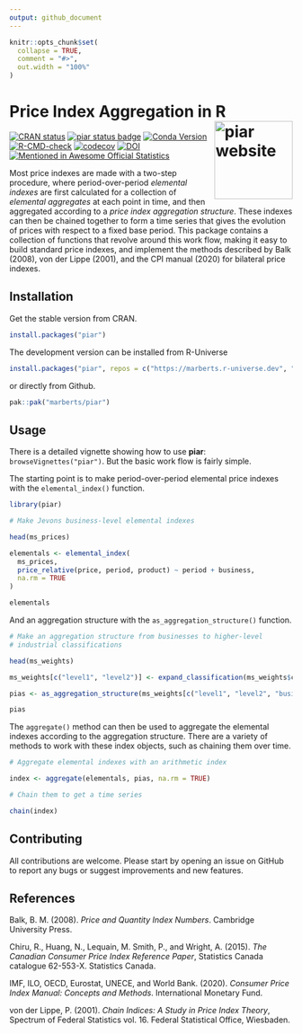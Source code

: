 ```yaml
---
output: github_document
---
```


<!-- README.md is generated from README.Rmd. Please edit that file. -->

```r
knitr::opts_chunk$set(
  collapse = TRUE,
  comment = "#>",
  out.width = "100%"
)
```

# Price Index Aggregation in R <a href="https://marberts.github.io/piar/"><img src="man/figures/logo.png" align="right" height="139" alt="piar website" /></a>

<!-- badges: start -->
[![CRAN status](https://www.r-pkg.org/badges/version/piar)](https://cran.r-project.org/package=piar)
[![piar status badge](https://marberts.r-universe.dev/badges/piar)](https://marberts.r-universe.dev)
[![Conda Version](https://img.shields.io/conda/vn/conda-forge/r-piar.svg)](https://anaconda.org/conda-forge/r-piar)
[![R-CMD-check](https://github.com/marberts/piar/workflows/R-CMD-check/badge.svg)](https://github.com/marberts/piar/actions)
[![codecov](https://codecov.io/gh/marberts/piar/graph/badge.svg?token=lHDHsGHsLd)](https://app.codecov.io/gh/marberts/piar)
[![DOI](https://zenodo.org/badge/370889275.svg)](https://zenodo.org/doi/10.5281/zenodo.10110046)
[![Mentioned in Awesome Official Statistics ](https://awesome.re/mentioned-badge.svg)](https://github.com/SNStatComp/awesome-official-statistics-software)
<!-- badges: end -->

Most price indexes are made with a two-step procedure, where period-over-period *elemental indexes* are first calculated for a collection of *elemental aggregates* at each point in time, and then aggregated according to a *price index aggregation structure*. These indexes can then be chained together to form a time series that gives the evolution of prices with respect to a fixed base period. This package contains a collection of functions that revolve around this work flow, making it easy to build standard price indexes, and implement the methods described by Balk (2008), von der Lippe (2001), and the CPI manual (2020) for bilateral price indexes.

## Installation

Get the stable version from CRAN.

```r
install.packages("piar")
```

The development version can be installed from R-Universe

```r
install.packages("piar", repos = c("https://marberts.r-universe.dev", "https://cloud.r-project.org"))
```

or directly from Github.

```r
pak::pak("marberts/piar")
```

## Usage

There is a detailed vignette showing how to use **piar**: `browseVignettes("piar")`. But the basic work flow is fairly simple. 

The starting point is to make period-over-period elemental price indexes with the `elemental_index()` function.

```r
library(piar)

# Make Jevons business-level elemental indexes

head(ms_prices)

elementals <- elemental_index(
  ms_prices,
  price_relative(price, period, product) ~ period + business,
  na.rm = TRUE
)

elementals
```

And an aggregation structure with the `as_aggregation_structure()` function.

```r
# Make an aggregation structure from businesses to higher-level
# industrial classifications

head(ms_weights)

ms_weights[c("level1", "level2")] <- expand_classification(ms_weights$classification)

pias <- as_aggregation_structure(ms_weights[c("level1", "level2", "business", "weight")])

pias
```

The `aggregate()` method can then be used to aggregate the elemental indexes according to the aggregation structure. There are a variety of methods to work with these index objects, such as chaining them over time.

```r
# Aggregate elemental indexes with an arithmetic index

index <- aggregate(elementals, pias, na.rm = TRUE)

# Chain them to get a time series

chain(index)
```

## Contributing

All contributions are welcome. Please start by opening an issue on GitHub to report any bugs or suggest improvements and new features.

## References

Balk, B. M. (2008). *Price and Quantity Index Numbers*. Cambridge University Press.

Chiru, R., Huang, N., Lequain, M. Smith, P., and Wright, A. (2015). *The Canadian Consumer Price Index Reference Paper*, Statistics Canada catalogue 62-553-X. Statistics Canada.

IMF, ILO, OECD, Eurostat, UNECE, and World Bank. (2020). *Consumer Price Index Manual: Concepts and Methods*. International Monetary Fund.

von der Lippe, P. (2001). *Chain Indices: A Study in Price Index Theory*, Spectrum of Federal Statistics vol. 16. Federal Statistical Office, Wiesbaden.